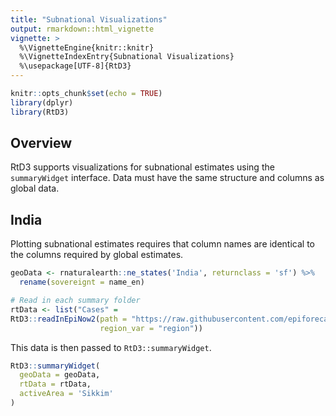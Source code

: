 ```yaml
---
title: "Subnational Visualizations"
output: rmarkdown::html_vignette
vignette: >
  %\VignetteEngine{knitr::knitr}
  %\VignetteIndexEntry{Subnational Visualizations}
  %\usepackage[UTF-8]{RtD3}
---
```


```r
knitr::opts_chunk$set(echo = TRUE)
library(dplyr)
library(RtD3)
```

## Overview

RtD3 supports visualizations for subnational estimates using the `summaryWidget` interface. Data must have the same structure and columns as global data. 

## India

Plotting subnational estimates requires that column names are identical to the columns required by global estimates. 

```r
geoData <- rnaturalearth::ne_states('India', returnclass = 'sf') %>% 
  rename(sovereignt = name_en)

# Read in each summary folder
rtData <- list("Cases" = 
RtD3::readInEpiNow2(path = "https://raw.githubusercontent.com/epiforecasts/covid-rt-estimates/master/subnational/india/cases/summary",
                    region_var = "region"))
```

This data is then passed to `RtD3::summaryWidget`.

``` r

RtD3::summaryWidget(
  geoData = geoData,
  rtData = rtData,
  activeArea = 'Sikkim'
)

```
